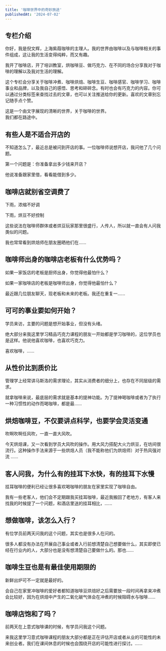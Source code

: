```yaml
---
title: '咖啡世界中的奇妙旅途'
publishedAt: '2024-07-02'
---
```


## 专栏介绍

你好，我是倪文辉，上海紫葭咖啡的主理人。我的世界由咖啡以及与咖啡相关的事件组成，这让我的生活变得纯粹，而又有趣。  
  
我开了咖啡店，开了培训教室，烘咖啡豆、做巧克力、在不同的场合分享我对于咖啡的理解以及我对生活的理解。  
  
这个专栏会分享关于咖啡冲煮、咖啡烘焙、咖啡生豆、咖啡感官、咖啡学习、咖啡事业和品牌，以及我自己的感悟、思考和碎碎念。有时也会有巧克力的内容。你可以通过分类标签来查找过去的文章，也可以关注推送给你的更新。喜欢的文章别忘记随手点个赞。  
  
这是一个由文字展现的清晰的世界，关于咖啡的世界。  
我们都在路途中。

## 有些人是不适合开店的
不知道怎么了，最近总是被问到开店的事。一位咖啡师说想开店，我问他了几个问题。

第一个问题是：你准备拿出多少钱来开店？

他说准备跟家里借，看看能借到多少。

## 咖啡店就别省空调费了
下雨，浓缩不好调

下雨，烘豆不好控制

这些说法在咖啡师群体或者烘豆玩家那里很盛行，人传人，所以就一直会有人问我类似的问题。

我也常常看到烘焙师在朋友圈晒他们在......

## 咖啡师出身的咖啡店老板有什么优势吗？
如果一家饭店的老板是厨师出身，你觉得他最怕什么？

如果一家咖啡店的老板是咖啡师出身，你觉得他最怕什么？

最近跟几位朋友聊天，现老板和未来的老板。我还在重复一......

## 可可的事业要如何开始？
学员来访，主要的问题是想开始事业，但没有头绪。

绝大部分来我这里学习精品巧克力课程的朋友一开始都是学习咖啡的，这位学员也是这样。他说他喜欢咖啡，也喜欢巧克力。

喜欢咖啡，......

## 从性价比到质价比
管理学上经常讲马斯洛的需求理论，其实从消费者的细分上，也存在不同层级的需求。

就拿咖啡来说，最底层的需求就是基本的提神功能。为了提神喝咖啡或者为了执行一种习惯性的动作而喝咖啡，都是最......

## 烘焙咖啡豆，不仅要讲点科学，也要学会灵活变通
吹啊吹啊任风吹，一直一直大风吹。

今天烘焙课，又一次看到学员大风吹的操作。用大风力搭配大火力烘豆，在坊间很流行。这种操作手法来源于一些烘焙人员（我不能称他们为烘焙师）对于热风强对流 ......

## 客人问我，为什么有的挂耳下水快，有的挂耳下水慢
挂耳咖啡的便利已经让很多喜欢喝咖啡的朋友在家里实现了咖啡自由。

我有一些老客人，他们会不定期跟我买挂耳咖啡，最近我搬回了老地方，有客人来找我的时候提了一个问题，和酒店里送的挂耳相比，......

## 想做咖啡，该怎么入行？
有位学员前两天问我的这个问题，其实也是很多人在问的。

很多人都没有办法在开展自己事业或者入行前想清楚自己想要做什么，其实即使已经在行业内的人，大部分也是没有想清楚自己要做什么的。那也......

## 咖啡生豆也是有最佳使用期限的
新鲜出炉可不一定就是最好的。

会自己在家里冲咖啡的爱好者都知道咖啡豆烘焙好之后需要放一段时间再拿来冲煮会比较好，因为在烘焙中产生的二氧化碳气体会在冲煮的时候阻碍水与咖啡......

## 咖啡店饱和了吗？
前两天在上意式咖啡课的时候，有学员问我这个问题。

来我这里学习意式咖啡课程的朋友大部分都是正在评估开店或者从业的可能性的未来创业者。我们在课间休息的时候也会围绕开店的可能性进行探讨。......

